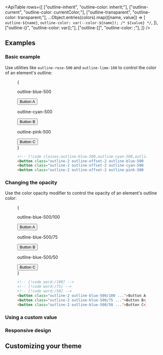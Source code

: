

<ApiTable
  rows={[
    ["outline-inherit", "outline-color: inherit;"],
    ["outline-current", "outline-color: currentColor;"],
    ["outline-transparent", "outline-color: transparent;"],
    ...Object.entries(colors).map(([name, value]) => [
      `outline-${name}`,
      `outline-color: var(--color-${name}); /* ${value} */`,
    ]),
    ["outline-(<custom-property>)", "outline-color: var(<custom-property>);"],
    ["outline-[<value>]", "outline-color: <value>;"],
  ]}
/>

## Examples

### Basic example

Use utilities like `outline-rose-500` and `outline-lime-100` to control the color of an element's outline:

<Figure>

<Example>
  {
    <div className="flex flex-col items-center justify-center gap-8 text-center text-sm font-bold text-white sm:flex-row sm:gap-16">
      <div className="flex shrink-0 flex-col items-center">
        <p className="mb-3 text-center font-mono text-sm font-medium text-gray-500 dark:text-gray-400">
          outline-blue-500
        </p>
        <button className="rounded-md border border-gray-300 px-4 py-2 text-sm font-semibold text-gray-700 outline-2 outline-offset-2 outline-blue-500 dark:border-transparent dark:bg-gray-700 dark:text-gray-200">
          Button A
        </button>
      </div>
      <div className="flex shrink-0 flex-col items-center">
        <p className="mb-3 text-center font-mono text-sm font-medium text-gray-500 dark:text-gray-400">
          outline-cyan-500
        </p>
        <button className="rounded-md border border-gray-300 px-4 py-2 text-sm font-semibold text-gray-700 outline-2 outline-offset-2 outline-cyan-500 dark:border-transparent dark:bg-gray-700 dark:text-gray-200">
          Button B
        </button>
      </div>
      <div className="flex shrink-0 flex-col items-center">
        <p className="mb-3 text-center font-mono text-sm font-medium text-gray-500 dark:text-gray-400">
          outline-pink-500
        </p>
        <button className="rounded-md border border-gray-300 px-4 py-2 text-sm font-semibold text-gray-700 outline-2 outline-offset-2 outline-pink-500 dark:border-transparent dark:bg-gray-700 dark:text-gray-200">
          Button C
        </button>
      </div>
    </div>
  }
</Example>

```html
<!-- [!code classes:outline-blue-500,outline-cyan-500,outline-pink-500] -->
<button class="outline-2 outline-offset-2 outline-blue-500 ...">Button A</button>
<button class="outline-2 outline-offset-2 outline-cyan-500 ...">Button B</button>
<button class="outline-2 outline-offset-2 outline-pink-500 ...">Button C</button>
```

</Figure>

### Changing the opacity

Use the color opacity modifier to control the opacity of an element's outline color:

<Figure>

<Example>
  {
    <div className="flex flex-col items-center justify-center gap-8 text-center text-sm font-bold text-white sm:flex-row sm:gap-16">
      <div className="flex shrink-0 flex-col items-center">
        <p className="mb-3 text-center font-mono text-sm font-medium text-gray-500 dark:text-gray-400">
          outline-blue-500/100
        </p>
        <button className="rounded-md border border-gray-300 px-4 py-2 text-sm font-semibold text-gray-700 outline-2 outline-offset-2 outline-blue-500/100 dark:border-transparent dark:bg-gray-700 dark:text-gray-200">
          Button A
        </button>
      </div>
      <div className="flex shrink-0 flex-col items-center">
        <p className="mb-3 text-center font-mono text-sm font-medium text-gray-500 dark:text-gray-400">
          outline-blue-500/75
        </p>
        <button className="rounded-md border border-gray-300 px-4 py-2 text-sm font-semibold text-gray-700 outline-2 outline-offset-2 outline-blue-500/75 dark:border-transparent dark:bg-gray-700 dark:text-gray-200">
          Button B
        </button>
      </div>
      <div className="flex shrink-0 flex-col items-center">
        <p className="mb-3 text-center font-mono text-sm font-medium text-gray-500 dark:text-gray-400">
          outline-blue-500/50
        </p>
        <button className="rounded-md border border-gray-300 px-4 py-2 text-sm font-semibold text-gray-700 outline-2 outline-offset-2 outline-blue-500/50 dark:border-transparent dark:bg-gray-700 dark:text-gray-200">
          Button C
        </button>
      </div>
    </div>
  }
</Example>

```html
<!-- [!code word:/100] -->
<!-- [!code word:/75] -->
<!-- [!code word:/50] -->
<button class="outline-2 outline-blue-500/100 ...">Button A</button>
<button class="outline-2 outline-blue-500/75 ...">Button B</button>
<button class="outline-2 outline-blue-500/50 ...">Button C</button>
```

</Figure>

### Using a custom value

<UsingACustomValue utility="outline" name="outline color" value="#243c5a" variable="color" />

### Responsive design

<ResponsiveDesign property="outline-color" defaultClass="outline" featuredClass="outline-blue-400" />

## Customizing your theme

<CustomizingYourThemeColors utility="outline" />
